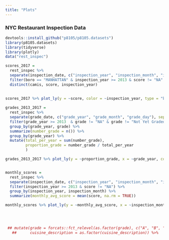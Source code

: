 ```yaml
---
title: "Plots"
---
```


### NYC Restaurant Inspection Data

```r
devtools::install_github("p8105/p8105.datasets")
library(p8105.datasets)
library(tidyverse)
library(plotly)
data("rest_inspec")

scores_2017 = 
  rest_inspec %>% 
  separate(inspection_date, c("inspection_year", "inspection_month", "inspection_day"), sep = "-") %>% 
  filter(boro == "MANHATTAN" & inspection_year >= 2013 & score != "NA" & boro != "NA" & boro != "Missing") %>%
  distinct(camis, score, inspection_year)
  
  
scores_2017 %>% plot_ly(y = ~score, color = ~inspection_year, type = "box", colors = "Set2")

grades_2013_2017 = 
  rest_inspec %>% 
  separate(grade_date, c("grade_year", "grade_month", "grade_day"), sep = "-") %>% 
  filter(grade_year >= 2013  & grade != "NA" & grade != "Not Yet Graded") %>% 
  group_by(grade_year, grade) %>% 
  summarize(number_grade = n()) %>% 
  group_by(grade_year) %>% 
  mutate(total_per_year = sum(number_grade),
         proportion_grade = number_grade / total_per_year
         ) 

grades_2013_2017 %>% plot_ly(y = ~proportion_grade, x = ~grade_year, color = ~grade, type = "bar")


monthly_scores = 
  rest_inspec %>%
  separate(inspection_date, c("inspection_year", "inspection_month", "inspection_day"), sep = "-") %>%
  filter(inspection_year >= 2013 & score != "NA") %>% 
  group_by(inspection_year, inspection_month) %>% 
  summarize(monthly_avg_score = mean(score, na.rm = TRUE))

monthly_scores %>% plot_ly(y = ~monthly_avg_score, x = ~inspection_month, color = ~inspection_year, type = "scatter", mode = "line")
  

  
```

```r
 ## mutate(grade = forcats::fct_relevel(as.factor(grade), c("A", "B", "C", "Z", "P")),
   ##      cuisine_description = as.factor(cuisine_description)) %>%
```

